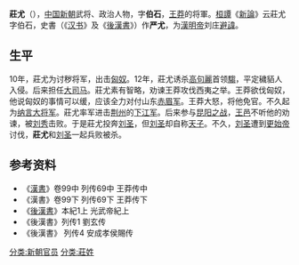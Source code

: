 '''莊尤'''（{{bd|？||23年||}}），[[中国|中国]][[新朝|新朝]]武将、政治人物，字'''伯石'''，[[王莽|王莽]]的将軍。[[桓譚|桓譚]]《[[新論|新論]]》云莊尤字伯石，史書（《[[汉书|汉书]]》及《[[後漢書|後漢書]]》）作'''严尤'''，为[[漢明帝|漢明帝]]刘庄[[避諱|避諱]]。
==生平==
10年，莊尤为讨秽将军，出击[[匈奴|匈奴]]。12年，莊尤诱杀[[高句麗|高句麗]]首领[[騶_(高句麗)|騶]]，平定穢貊人入侵。后来担任[[大司马|大司马]]。莊尤素有智略，劝谏王莽攻伐西夷之举。王莽欲伐匈奴，他说匈奴的事情可以缓，应该全力对付山东[[赤眉军|赤眉军]]。王莽大怒，将他免官。不久起为[[纳言|纳言]][[大将军|大将军]]。莊尤率军进击[[荆州|荆州]]的[[绿林军|下江军]]。后来参与[[昆阳之战|昆阳之战]]，[[王邑|王邑]]不听他的劝谏，被[[刘秀|刘秀]]击败。于是莊尤投奔[[刘望|刘圣]]，但[[刘望|刘圣]]却自称[[天子|天子]]。不久，[[刘望|刘圣]]遭到[[更始帝|更始帝]]讨伐，'''莊尤'''和[[刘望|刘圣]]一起兵败被杀。

==参考资料==
* 《[[漢書|漢書]]》卷99中 列传69中 王莽传中
* 《漢書》卷99下 列传69下 王莽传下
* 《[[後漢書|後漢書]]》本紀1上 光武帝紀上
* 《後漢書》列传1 劉玄传
* 《後漢書》 列传4 安成孝侯賜传
[[分类:新朝官员|分类:新朝官员]]
[[分类:莊姓|分类:莊姓]]